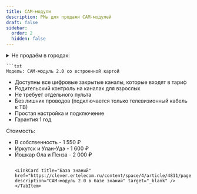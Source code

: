 ```yaml
---
title: CAM-модули
description: РМы для продажи CAM-модулей
draft: false
sidebar:
  order: 2
  hidden: false
---
```




<Tabs>
    <TabItem label="CAM-модуль 2.0">
        <details>
            <summary>
                Не продаём в городах:
            </summary>
            - Брянск
            - Екатеринбург
            - Краснодар
            - Красноярск
            - Курск
            - Липецк (в г. Моршанск и пос. Моршанского р-на)
            - Нижний Новгород
            - Рязань
            - Самара, Сызрань
            - Санкт-Петербург
            - Томск
            - Тула
        </details>

    ```txt
    Модель: CAM-модуль 2.0 со встроенной картой
- Доступны все цифровые закрытые каналы, которые входят в тариф
- Родительский контроль на каналах для взрослых
- Не требует отдельного пульта
- Без лишних проводов (подключается только телевизионный кабель к ТВ)
- Простая настройка и подключение
- Гарантия 1 год

Стоимость:
- В собственность - 1 550 ₽
- Иркутск и Улан-Удэ - 1 600 ₽
- Йошкар Ола и Пенза - 2 000 ₽
    ```

    <LinkCard title="База знаний" href="https://clever.ertelecom.ru/content/space/4/article/4811/page/0" description="CAM-модуль 2.0 в базе знаний" target="_blank" />
  </TabItem>
</Tabs>
